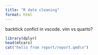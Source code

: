 ```yaml
---
title: "R data cleaning"
format: html
---
```



backtick confict in vscode. vim vs quarto?  

```r
library(dplyr)
head(mtcars)
cat("hello from report/report.qmd\n")
```




